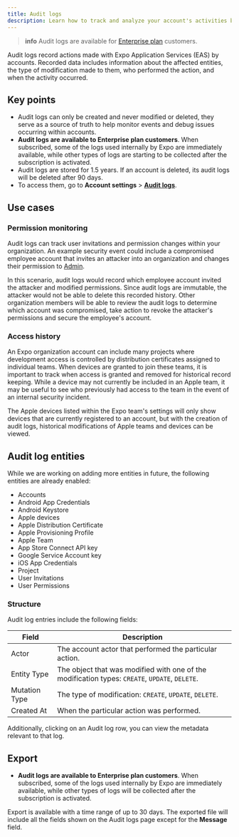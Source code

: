 ```yaml
---
title: Audit logs
description: Learn how to track and analyze your account's activities by using the audit logs.
---
```



> **info** Audit logs are available for [Enterprise plan](https://expo.dev/pricing) customers.

Audit logs record actions made with Expo Application Services (EAS) by accounts. Recorded data includes information about the affected entities, the type of modification made to them, who performed the action, and when the activity occurred.

## Key points

- Audit logs can only be created and never modified or deleted, they serve as a source of truth to help monitor events and debug issues occurring within accounts.
- **Audit logs are available to Enterprise plan customers**. When subscribed, some of the logs used internally by Expo are immediately available, while other types of logs are starting to be collected after the subscription is activated.
- Audit logs are stored for 1.5 years. If an account is deleted, its audit logs will be deleted after 90 days.
- To access them, go to **Account settings** > [**Audit logs**](https://expo.dev/accounts/[account]/settings/audit-logs).

<ContentSpotlight
  alt="Screenshot showing the audit logs page for an account."
  src="/static/images/accounts/audit-logs.png"
/>

## Use cases

### Permission monitoring

Audit logs can track user invitations and permission changes within your organization. An example security event could include a compromised employee account that invites an attacker into an organization and changes their permission to [Admin](/accounts/account-types/#manage-access).

In this scenario, audit logs would record which employee account invited the attacker and modified permissions. Since audit logs are immutable, the attacker would not be able to delete this recorded history. Other organization members will be able to review the audit logs to determine which account was compromised, take action to revoke the attacker's permissions and secure the employee's account.

### Access history

An Expo organization account can include many projects where development access is controlled by distribution certificates assigned to individual teams. When devices are granted to join these teams, it is important to track when access is granted and removed for historical record keeping. While a device may not currently be included in an Apple team, it may be useful to see who previously had access to the team in the event of an internal security incident.

The Apple devices listed within the Expo team's settings will only show devices that are currently registered to an account, but with the creation of audit logs, historical modifications of Apple teams and devices can be viewed.

## Audit log entities

While we are working on adding more entities in future, the following entities are already enabled:

- Accounts
- Android App Credentials
- Android Keystore
- Apple devices
- Apple Distribution Certificate
- Apple Provisioning Profile
- Apple Team
- App Store Connect API key
- Google Service Account key
- iOS App Credentials
- Project
- User Invitations
- User Permissions

### Structure

Audit log entries include the following fields:

| Field         | Description                                                                                    |
| ------------- | ---------------------------------------------------------------------------------------------- |
| Actor         | The account actor that performed the particular action.                                        |
| Entity Type   | The object that was modified with one of the modification types: `CREATE`, `UPDATE`, `DELETE`. |
| Mutation Type | The type of modification: `CREATE`, `UPDATE`, `DELETE`.                                        |
| Created At    | When the particular action was performed.                                                      |

Additionally, clicking on an Audit log row, you can view the metadata relevant to that log.

<ContentSpotlight
  alt="Screenshot showing the details drawer for an audit log."
  src="/static/images/accounts/audit-logs-details.png"
/>

## Export

- **Audit logs are available to Enterprise plan customers**. When subscribed, some of the logs used internally by Expo are immediately available, while other types of logs will be collected after the subscription is activated.

Export is available with a time range of up to 30 days. The exported file will include all the fields shown on the Audit logs page except for the **Message** field.
